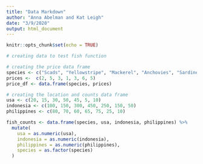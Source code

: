 ```yaml
---
title: "Data Markdown"
author: "Anna Abelman and Kat Leigh"
date: "3/9/2020"
output: html_document
---
```


```r
knitr::opts_chunk$set(echo = TRUE)
```

```r
# creating data to test fish function

# creating the price data frame
species <- c("Scads", "Yellowstripe", "Mackerel", "Anchovies", "Sardinellas", "Ponyfishes", "Catfish")
prices <-  c(2, 5, 3, 1, 3, 6, 5)
price_df <- data.frame(species, prices)

# creating the location and counts data frame
usa <- c(20, 15, 30, 50, 45, 5, 10)
indonesia <- c(100, 150, 300, 450, 250, 150, 50)
philippines <- c(80, 70, 60, 65, 75, 25, 10)

fish_counts <- data.frame(species, usa, indonesia, philippines) %>% 
  mutate(
    usa = as.numeric(usa),
    indonesia = as.numeric(indonesia),
    philippines = as.numeric(philippines),
    species = as.factor(species)
  )
```

